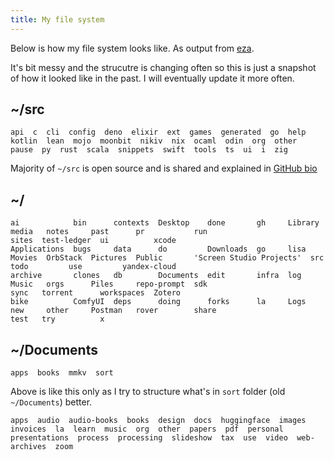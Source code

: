 ```yaml
---
title: My file system
---
```


Below is how my file system looks like. As output from [eza](https://github.com/eza-community/eza).

<Callout>
  It's bit messy and the strucutre is changing often so this is just a snapshot
  of how it looked like in the past. I will eventually update it more often.
</Callout>

## ~/src

```
api  c  cli  config  deno  elixir  ext  games  generated  go  help  kotlin  lean  mojo  moonbit  nikiv  nix  ocaml  odin  org  other  pause  py  rust  scala  snippets  swift  tools  ts  ui  i  zig
```

Majority of `~/src` is open source and is shared and explained in [GitHub bio](https://github.com/nikivdev)

## ~/

```
ai            bin      contexts  Desktop    done       gh     Library  media   notes     past      pr           run                       sites  test-ledger  ui          xcode
Applications  bugs     data      do         Downloads  go     lisa     Movies  OrbStack  Pictures  Public       'Screen Studio Projects'  src    todo         use         yandex-cloud
archive       clones   db        Documents  edit       infra  log      Music   orgs      Piles     repo-prompt  sdk                       sync   torrent      workspaces  Zotero
bike          ComfyUI  deps      doing      forks      la     Logs     new     other     Postman   rover        share                     test   try          x
```

## ~/Documents

```
apps  books  mmkv  sort
```

Above is like this only as I try to structure what's in `sort` folder (old `~/Documents`) better.

```
apps  audio  audio-books  books  design  docs  huggingface  images  invoices  la  learn  music  org  other  papers  pdf  personal  presentations  process  processing  slideshow  tax  use  video  web-archives  zoom
```
